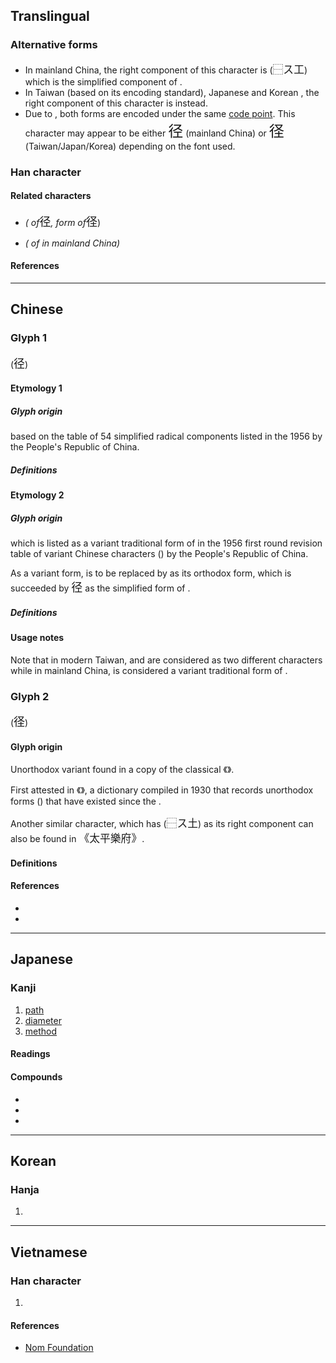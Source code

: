 {{also|徑|逕}}
{{character info/new}}
==Translingual==
{{Han simplified forms|徑|径|径}}

===Alternative forms===
* In mainland China, the right component of this character is {{l|mul|𢀖}} (<big>⿱ス工</big>) which is the simplified component of {{l|mul|巠}}.
* In Taiwan (based on its encoding standard), Japanese {{w|shinjitai}} and Korean {{w|hanja}}, the right component of this character is {{l|mul|圣}} instead.
* Due to {{w|Han unification}}, both forms are encoded under the same [[code point]]. This character may appear to be either <font size=5, lang=zh-Hans>径</font> (mainland China) or <font size=5, lang=ja>径</font> (Taiwan/Japan/Korea) depending on the font used.

===Han character===
{{Han char|rn=60|rad=彳|as=05|sn=8|four=27212|canj=HONOM,HOEG|ids=⿰彳𢀖(G),⿰彳圣(TJK)}}

====Related characters====
* {{l|mul|[[徑]]}} ''({{w|Traditional Chinese|Traditional form}} of ''<font size=4, lang=zh-Hans>径</font>'', {{w|kyūjitai}} form of ''<font size=4, lang=ja>径</font>)
* {{l|mul|[[逕]]}} ''({{w|Variant Chinese character|Variant}} {{w|Traditional Chinese|traditional form}} of {{l|mul|徑}} in mainland China)''

====References====
{{Han ref|kx=0365.411|dkj=10080|dj=0686.060|hdz=20818.010|uh=5F84}}

----

==Chinese==

===Glyph 1===
{{Han-glyphref|⿰彳𢀖|}} (<font size=4, lang=zh-Hans>径</font>)

====Etymology 1====

=====Glyph origin=====
{{Han simp|徑|f=巠|t=𢀖}} based on the table of 54 simplified radical components listed in the 1956 {{w|Chinese Character Simplification Scheme}} by the People's Republic of China. <!-- Refer https://zh.wikisource.org/wiki/漢字簡化方案#漢字偏旁簡化表 -->

=====Definitions=====
{{zh-see|徑}}

====Etymology 2====

=====Glyph origin=====
{{Han simp|逕}} which is listed as a variant traditional form of {{l|zh|徑}} in the 1956 first round revision table of variant Chinese characters ({{w2|zh|第一批异体字整理表}}) by the People's Republic of China.<!-- Refer https://zh.wikisource.org/wiki/第一批异体字整理表/1955年 -->

As a variant form, {{l|zh|逕}} is to be replaced by {{l|zh|徑}} as its orthodox form, which is succeeded by <font size=4, lang=zh-Hans>径</font> as the simplified form of {{l|zh|徑}}.

=====Definitions=====
{{zh-see|逕}}

====Usage notes====
Note that in modern Taiwan, {{l|zh|徑}} and {{l|zh|逕}} are considered as two different characters while in mainland China, {{l|zh|逕}} is considered a variant traditional form of {{l|zh|徑}}. <!-- Refer Character 1163, https://zh.wikisource.org/wiki/通用規范漢字表 -->

===Glyph 2===
{{Han-glyphref|⿰彳圣|}} (<font size=4, lang=ja>径</font>)

====Glyph origin====
Unorthodox variant {{Han simp|徑|f=巠|t=圣|nocap=y}} found in a {{w|Movable type#Metal movable type in China|moveable type}} copy of the classical {{w|Classic Chinese Novels|Chinese novel}} {{w|Jin Ping Mei}} 《{{w2|zh|金瓶梅}}》.

First attested in 《{{w2|zh|宋元以來俗字譜}}》, a {{w|Variant Chinese character|variant forms}} dictionary compiled in 1930 that records unorthodox forms ({{l|zh|俗字}}) that have existed since the {{w|Song dynasty}}.

Another similar character, which has (<big>⿱ス土</big>) as its right component can also be found in <big>《太平樂府》</big>.

====Definitions====
{{zh-see|徑|v}}

====References====
* {{R:twedu|A01289-001}}
* {{R:twedu|A01289-009}}

----

==Japanese==
{{ja-kanji forms|径|徑}}

===Kanji===
{{ja-kanji|grade=4|rs=彳05|kyu=徑}}

# [[path]]
# [[diameter]]
# [[method]]

====Readings====
{{ja-readings
|goon=きょう
|kanon=けい
|kun=こみち-, みち-, さしわたし-
}}

====Compounds====
* {{ja-r|径間|けいかん}}
* {{ja-r|径庭|けいてい}}
* {{ja-r|径路|けいろ}}

----

==Korean==

===Hanja===
{{ko-hanja|hangeul=경|eumhun=|rv=gyeong|mr=kyŏng|y=kyeng}}

# {{rfdef|ko|sort=彳05}}

----

==Vietnamese==

===Han character===
{{vi-hantu|rs=彳05|[[kính]]}}

# {{rfdef|vi|sort=彳05}}

====References====
* [http://nomfoundation.org/common/nom_details.php?codepoint=5F84 Nom Foundation]